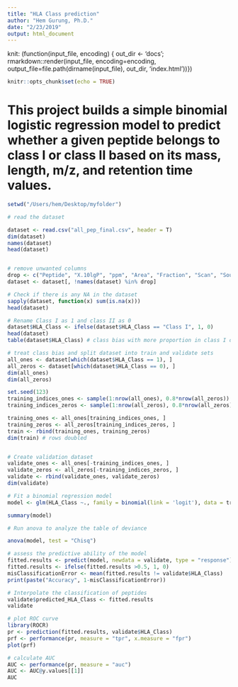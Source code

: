 ```yaml
---
title: "HLA Class prediction"
author: "Hem Gurung, Ph.D."
date: "2/23/2019"
output: html_document
---
```

knit: (function(input_file, encoding) {
 out_dir <- 'docs';
 rmarkdown::render(input_file,
 encoding=encoding,
 output_file=file.path(dirname(input_file), out_dir, 'index.html'))})

```r
knitr::opts_chunk$set(echo = TRUE)
```

# This project builds a simple binomial logistic regression model to predict whether a given peptide belongs to class I or class II based on its mass, length, m/z, and retention time values.

```r
setwd("/Users/hem/Desktop/myfolder")

# read the dataset

dataset <- read.csv("all_pep_final.csv", header = T)
dim(dataset)
names(dataset)
head(dataset)


# remove unwanted columns
drop <- c("Peptide", "X.10lgP", "ppm", "Area", "Fraction", "Scan", "Source.File", "X.Spec", "Accession")
dataset <- dataset[, !names(dataset) %in% drop]

# Check if there is any NA in the dataset 
sapply(dataset, function(x) sum(is.na(x)))
head(dataset)

# Rename Class I as 1 and class II as 0
dataset$HLA_Class <- ifelse(dataset$HLA_Class == "Class I", 1, 0)
head(dataset)
table(dataset$HLA_Class) # class bias with more proportion in class I data

# treat class bias and split dataset into train and validate sets
all_ones <- dataset[which(dataset$HLA_Class == 1), ]
all_zeros <- dataset[which(dataset$HLA_Class == 0), ]
dim(all_ones)
dim(all_zeros)

set.seed(123)
training_indices_ones <- sample(1:nrow(all_ones), 0.8*nrow(all_zeros))
training_indices_zeros <- sample(1:nrow(all_zeros), 0.8*nrow(all_zeros))

training_ones <- all_ones[training_indices_ones, ]
training_zeros <- all_zeros[training_indices_zeros, ]
train <- rbind(training_ones, training_zeros)
dim(train) # rows doubled


# Create validation dataset
validate_ones <- all_ones[-training_indices_ones, ]
validate_zeros <- all_zeros[-training_indices_zeros, ]
validate <- rbind(validate_ones, validate_zeros)
dim(validate)

# Fit a binomial regression model
model <- glm(HLA_Class ~., family = binomial(link = 'logit'), data = train)

summary(model)

# Run anova to analyze the table of deviance

anova(model, test = "Chisq")

# assess the predictive ability of the model
fitted.results <- predict(model, newdata = validate, type = "response")
fitted.results <- ifelse(fitted.results >0.5, 1, 0)
misClassificationError <- mean(fitted.results != validate$HLA_Class)
print(paste("Accuracy", 1-misClassificationError))

# Interpolate the classification of peptides 
validate$predicted_HLA_Class <- fitted.results
validate

# plot ROC curve
library(ROCR)
pr <- prediction(fitted.results, validate$HLA_Class)
prf <- performance(pr, measure = "tpr", x.measure = "fpr")
plot(prf)

# calculate AUC
AUC <- performance(pr, measure = "auc")
AUC <- AUC@y.values[[1]]
AUC
```
